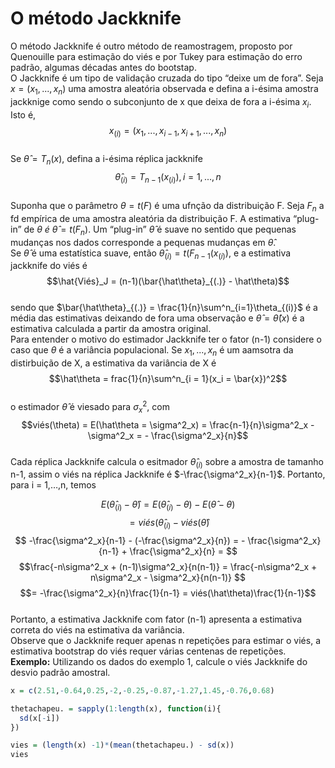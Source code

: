 # O método Jackknife

O método Jackknife é outro método de reamostragem, proposto por Quenouille para estimação do viés e por Tukey para estimação do erro padrão, algumas décadas antes do bootstap.  
O Jackknife é um tipo de validação cruzada do tipo "deixe um de fora". Seja $x = (x_1,..., x_n)$ uma amostra aleatória observada e defina a i-ésima amostra jackknige como sendo o subconjunto de x que deixa de fora a i-ésima $x_i$. Isto é,  
$$x_{(i)} = (x_1,..., x_{i-1}, x_{i+1}, ..., x_n)$$  
Se $\hat\theta = T_n(x)$, defina a i-ésima réplica jackknife  
$$\hat\theta_{(i)} = T_{n-1}(x_{(i)}), i = 1,...,n$$  
Suponha que o parâmetro $\theta = t(F)$ é uma ufnção da distribuição F. Seja $F_n$ a fd empírica de uma amostra aleatória da distribuição F. A estimativa "plug-in" de $\theta \ é \ \hat\theta = t(F_n)$. Um "plug-in" $\hat\theta$ é suave no sentido que pequenas mudanças nos dados corresponde a pequenas mudanças em $\hat\theta$.  
Se $\hat\theta$ é uma estatística suave, então $\hat\theta_{(i)} = t(F_{n-1}(x_{(i)})$, e a estimativa jackknife do viés é  
$$\hat{Viés}_J = (n-1)(\bar{\hat\theta}_{(.)} - \hat\theta)$$  
sendo que $\bar{\hat\theta}_{(.)} = \frac{1}{n}\sum^n_{i=1}\theta_{(i)}$ é a média das estimativas deixando de fora uma observação e $\hat\theta = \hat\theta(x)$ é a estimativa calculada a partir da amostra original.  
Para entender o motivo do estimador Jackknife ter o fator (n-1) considere o caso que $\theta$ é a variância populacional. Se $x_1, ..., x_n$ é um aamsotra da distirbuição de X, a estimativa da variância de X é  
$$\hat\theta = frac{1}{n}\sum^n_{i = 1}(x_i = \bar{x})^2$$  
o estimador $\hat\theta$ é viesado para $\sigma^2_x$, com  
$$viés(\theta) = E(\hat\theta = \sigma^2_x) = \frac{n-1}{n}\sigma^2_x - \sigma^2_x  = - \frac{\sigma^2_x}{n}$$  
Cada réplica Jackknife calcula o esitmador $\hat\theta_{(i)}$ sobre a amostra de tamanho n-1, assim o viés na réplica Jackknife é $-\frac{\sigma^2_x}{n-1}$. Portanto, para i = 1,...,n, temos  

$$E(\hat\theta_{(i)} - \hat\theta) = E(\hat\theta_{(i)} - \theta) - E(\hat\theta - \theta) $$
$$= viés(\hat\theta_{(i)} - viés(\hat\theta) $$
$$ -\frac{\sigma^2_x}{n-1} - (-\frac{\sigma^2_x}{n}) = - \frac{\sigma^2_x}{n-1} + \frac{\sigma^2_x}{n} =  $$
$$\frac{-n\sigma^2_x + (n-1)\sigma^2_x}{n(n-1)} = \frac{-n\sigma^2_x + n\sigma^2_x - \sigma^2_x}{n(n-1)} $$
$$= -\frac{\sigma^2_x}{n}\frac{1}{n-1} = viés(\hat\theta)\frac{1}{n-1}$$  
Portanto, a estimativa Jackknife com fator (n-1) apresenta a estimativa correta do viés na estimativa da variância.  
Observe que o Jackknife requer apenas n repetições para estimar o viés, a estimativa bootstrap do viés requer várias centenas de repetições.  
**Exemplo:** Utilizando os dados do exemplo 1, calcule o viés Jackknife do desvio padrão amostral.  

```r
x = c(2.51,-0.64,0.25,-2,-0.25,-0.87,-1.27,1.45,-0.76,0.68)  

thetachapeu. = sapply(1:length(x), function(i){
  sd(x[-i])
})

vies = (length(x) -1)*(mean(thetachapeu.) - sd(x))
vies
```

